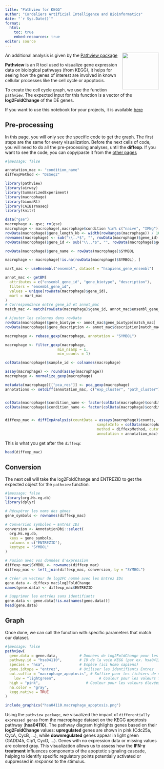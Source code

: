 ```yaml
---
title: "Pathview for KEGG"
author: "Cordeliers Artificial Intelligence and Bioinformatics"
date: "`r Sys.Date()`"
format: 
  html:
    toc: true
    embed-resources: true
editor: source
---
```

<img src="../man/figures/CAIBI.png" align="right" alt="" width="120" />

An additional analysis is given by the [Pathview package](https://bioconductor.org/packages/release/bioc/html/pathview.html)

**Pathview** is an R tool used to visualize gene expression data on biological pathways (from KEGG), it helps for seeing how the genes of interest are involved in known cellular processes like the cell cycle or apoptosis.

To create the cell cycle graph, we use the function `pathview`. The expected input for this function is a vector of the **log2FoldChange** of the DE genes. 

If you want to use this notebook for your projects, it is available [here](https://github.com/crcordeliers/CAIBIrnaseq/blob/dev/vignettes/pathview.Rmd)


## Pre-processing

In this page, you will only see the specific code to get the graph. The first steps are the same for every visualization. Before the next cells of code, you will need to do all the pre-processing analyses, until the **diffexp**. If you want to see the code, you can copy/paste it from the [other pages](https://crcordeliers.github.io/CAIBIrnaseq/articles/venn.html)

```r
#|message: false

annotation_mac <- "condition_name"
diffexpMethod <- "DESeq2"

library(pathview)
library(airway)
library(SummarizedExperiment)
library(macrophage)
library(biomaRt)
library(CAIBIrnaseq)
library(knitr)

data("gse")
macrophage <- gse; rm(gse)
macrophage <- macrophage[,macrophage$condition %in% c("naive", "IFNg")]
rowData(macrophage)$gene_length_kb <- width(rowRanges(macrophage)) / 1000
rownames(macrophage) <- sub("\\..*$", "", rowData(macrophage)$gene_id)
rowData(macrophage)$gene_id <- sub("\\..*$", "", rowData(macrophage)$gene_id)

rowData(macrophage)$gene_name <- rowData(macrophage)$SYMBOL

macrophage <- macrophage[!is.na(rowData(macrophage)$SYMBOL), ]

mart_mac <- useEnsembl("ensembl", dataset = "hsapiens_gene_ensembl")

annot_mac <- getBM(
  attributes = c("ensembl_gene_id", "gene_biotype", "description"),
  filters = "ensembl_gene_id",
  values = unique(rowData(macrophage)$gene_id),
  mart = mart_mac
)
# Correspondance entre gene_id et annot_mac
match_mac <- match(rowData(macrophage)$gene_id, annot_mac$ensembl_gene_id)

# Ajouter les colonnes dans rowData
rowData(macrophage)$gene_biotype <- annot_mac$gene_biotype[match_mac]
rowData(macrophage)$gene_description <- annot_mac$description[match_mac]

macrophage <- rebase_gexp(macrophage, annotation = "SYMBOL")

macrophage <- filter_gexp(macrophage,
                        min_nsamp = 1, 
                        min_counts = 1)

colData(macrophage)$sample_id <- colnames(macrophage)

assay(macrophage) <- round(assay(macrophage))
macrophage <- normalize_gexp(macrophage)

metadata(macrophage)[["pca_res"]] <- pca_gexp(macrophage)
annotations <- setdiff(annotation_mac, c("exp_cluster", "path_cluster"))


colData(macrophage)$condition_name <- factor(colData(macrophage)$condition_name)
colData(macrophage)$condition_name <- factor(colData(macrophage)$condition_name, levels = c("IFNg", "naive"))


diffexp_mac <- diffExpAnalysis(countData = assays(macrophage)$counts,
                                          sampleInfo = colData(macrophage),
                                          method = diffexpMethod, cutoff = 10,
                                          annotation = annotation_mac)

```
This is what you get after the `diffexp`:
```r
head(diffexp_mac)
```
## Conversion

The next cell will take the log2FoldChange and ENTREZID to get the expected object for the `pathview` function. 

```r
#|message: false
library(org.Hs.eg.db)
library(dplyr)

# Récupérer les noms des gènes
gene_symbols <- rownames(diffexp_mac)

# Conversion symboles → Entrez IDs
conversion <- AnnotationDbi::select(
  org.Hs.eg.db,
  keys = gene_symbols,
  columns = c("ENTREZID"),
  keytype = "SYMBOL"
)

# Fusion avec vos données d'expression
diffexp_mac$SYMBOL <- rownames(diffexp_mac)
diffexp_mac <- left_join(diffexp_mac, conversion, by = "SYMBOL")

# Créer un vecteur de log2FC nommé avec les Entrez IDs
gene.data <- diffexp_mac$log2FoldChange
names(gene.data) <- diffexp_mac$ENTREZID

# Supprimer les entrées sans identifiants
gene.data <- gene.data[!is.na(names(gene.data))]
head(gene.data)
```

## Graph

Once done, we can call the function with specific parameters that match our dataset. 

```r
#|message: false
pathview(
  gene.data = gene.data,          # Données de log2FoldChange pour les gènes DE
  pathway.id = "hsa04110",        # ID de la voie KEGG (par ex. hsa04110 pour l'apoptose)
  species = "hsa",                # Espèce (ici Homo sapiens)
  gene.idtype = "entrez",         # Utiliser les identifiants Entrez
  out.suffix = "macrophage_apoptosis", # Suffixe pour les fichiers de sortie
    low = "lightgreen",                    # Couleur pour les valeurs faibles (logFC négatif)
  high = "pink",                     # Couleur pour les valeurs élevées (logFC positif)
  na.color = "gray",
  kegg.native = TRUE  
)

```

```r
include_graphics("hsa04110.macrophage_apoptosis.png")

```
Using the `pathview package`, we visualized the impact of `differentially expressed genes` from the macrophage dataset on the KEGG apoptosis pathway (**hsa04110**). The pathway diagram highlights genes based on their **log2FoldChange** values: **upregulated** genes are shown in pink (Cdc25a, CycA, CycB, ...), while **downregulated** genes appear in light green (GADD45, Cip1, CycD, ...). Genes with no expression data or missing values are colored gray. This visualization allows us to assess how the **IFN-γ treatment** influences components of the apoptotic signaling cascade, helping to identify specific regulatory points potentially activated or suppressed in *response* to the stimulus.

